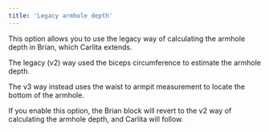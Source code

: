 ```yaml
---
title: 'Legacy armhole depth'
---
```


This option allows you to use the legacy way of calculating the armhole depth in Brian, which Carlita extends.

The legacy (v2) way used the biceps circumference to estimate the armhole depth.

The v3 way instead uses the waist to armpit measurement to locate the bottom of the armhole.

If you enable this option, the Brian block will revert to the v2 way of calculating the armhole depth, and Carlita will follow.
